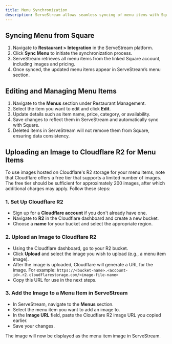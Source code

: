 ```yaml
---
title: Menu Synchronization
description: ServeStream allows seamless syncing of menu items with Square, as well as editing and managing these items in your platform.
---
```


## Syncing Menu from Square

1. Navigate to **Restaurant > Integration** in the ServeStream platform.
2. Click **Sync Menu** to initiate the synchronization process.
3. ServeStream retrieves all menu items from the linked Square account, including images and pricing.
4. Once synced, the updated menu items appear in ServeStream’s menu section.

## Editing and Managing Menu Items

1. Navigate to the **Menus** section under Restaurant Management.
2. Select the item you want to edit and click **Edit**.
3. Update details such as item name, price, category, or availability.
4. Save changes to reflect them in ServeStream and automatically sync with Square.
5. Deleted items in ServeStream will not remove them from Square, ensuring data consistency.

## Uploading an Image to Cloudflare R2 for Menu Items

To use images hosted on Cloudflare's R2 storage for your menu items, note that Cloudflare offers a free tier that supports a limited number of images. The free tier should be sufficient for approximately 200 images, after which additional charges may apply. 
Follow these steps:

### 1. Set Up Cloudflare R2

- Sign up for a **Cloudflare account** if you don't already have one.
- Navigate to **R2** in the Cloudflare dashboard and create a new bucket.
- Choose a **name** for your bucket and select the appropriate region.

### 2. Upload an Image to Cloudflare R2

- Using the Cloudflare dashboard, go to your R2 bucket.
- Click **Upload** and select the image you wish to upload (e.g., a menu item image).
- After the image is uploaded, Cloudflare will generate a URL for the image. For example: `https://<bucket-name>.<account-id>.r2.cloudflarestorage.com/<image-file-name>`
- Copy this URL for use in the next steps.

### 3. Add the Image to a Menu Item in ServeStream

- In ServeStream, navigate to the **Menus** section.
- Select the menu item you want to add an image to.
- In the **Image URL** field, paste the Cloudflare R2 image URL you copied earlier.
- Save your changes.

The image will now be displayed as the menu item image in ServeStream.
